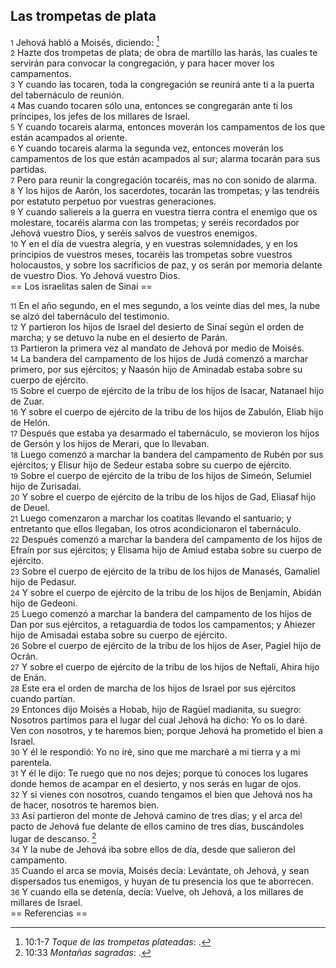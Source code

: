 == Las trompetas de plata  ==

{{anchor|1}} <small>1</small> Jehová habló a Moisés, diciendo: <ref>10:1-7 ''Toque de las trompetas plateadas'': {{lib|LU|162|4|2}}.</ref><br>
{{anchor|2}} <small>2</small> Hazte dos trompetas de plata; de obra de martillo las harás, las cuales te servirán para convocar la congregación, y para hacer mover los campamentos.<br>
{{anchor|3}} <small>3</small> Y cuando las tocaren, toda la congregación se reunirá ante ti a la puerta del tabernáculo de reunión.<br>
{{anchor|4}} <small>4</small> Mas cuando tocaren sólo una, entonces se congregarán ante ti los príncipes, los jefes de los millares de Israel.<br>
{{anchor|5}} <small>5</small> Y cuando tocareis alarma, entonces moverán los campamentos de los que están acampados al oriente.<br>
{{anchor|6}} <small>6</small> Y cuando tocareis alarma la segunda vez, entonces moverán los campamentos de los que están acampados al sur; alarma tocarán para sus partidas.<br>
{{anchor|7}} <small>7</small> Pero para reunir la congregación tocaréis, mas no con sonido de alarma.<br>
{{anchor|8}} <small>8</small> Y los hijos de Aarón, los sacerdotes, tocarán las trompetas; y las tendréis por estatuto perpetuo por vuestras generaciones.<br>
{{anchor|9}} <small>9</small> Y cuando saliereis a la guerra en vuestra tierra contra el enemigo que os molestare, tocaréis alarma con las trompetas; y seréis recordados por Jehová vuestro Dios, y seréis salvos de vuestros enemigos.<br>
{{anchor|10}} <small>10</small> Y en el día de vuestra alegría, y en vuestras solemnidades, y en los principios de vuestros meses, tocaréis las trompetas sobre vuestros holocaustos, y sobre los sacrificios de paz, y os serán por memoria delante de vuestro Dios. Yo Jehová vuestro Dios.<br>
== Los israelitas salen de Sinaí ==

{{anchor|11}} <small>11</small> En el año segundo, en el mes segundo, a los veinte días del mes, la nube se alzó del tabernáculo del testimonio.<br>
{{anchor|12}} <small>12</small> Y partieron los hijos de Israel del desierto de Sinaí según el orden de marcha; y se detuvo la nube en el desierto de Parán.<br>
{{anchor|13}} <small>13</small> Partieron la primera vez al mandato de Jehová por medio de Moisés.<br>
{{anchor|14}} <small>14</small> La bandera del campamento de los hijos de Judá comenzó a marchar primero, por sus ejércitos; y Naasón hijo de Aminadab estaba sobre su cuerpo de ejército.<br>
{{anchor|15}} <small>15</small> Sobre el cuerpo de ejército de la tribu de los hijos de Isacar, Natanael hijo de Zuar.<br>
{{anchor|16}} <small>16</small> Y sobre el cuerpo de ejército de la tribu de los hijos de Zabulón, Eliab hijo de Helón.<br>
{{anchor|17}} <small>17</small> Después que estaba ya desarmado el tabernáculo, se movieron los hijos de Gersón y los hijos de Merari, que lo llevaban.<br>
{{anchor|18}} <small>18</small> Luego comenzó a marchar la bandera del campamento de Rubén por sus ejércitos; y Elisur hijo de Sedeur estaba sobre su cuerpo de ejército.<br>
{{anchor|19}} <small>19</small> Sobre el cuerpo de ejército de la tribu de los hijos de Simeón, Selumiel hijo de Zurisadai.<br>
{{anchor|20}} <small>20</small> Y sobre el cuerpo de ejército de la tribu de los hijos de Gad, Eliasaf hijo de Deuel.<br>
{{anchor|21}} <small>21</small> Luego comenzaron a marchar los coatitas llevando el santuario; y entretanto que ellos llegaban, los otros acondicionaron el tabernáculo.<br>
{{anchor|22}} <small>22</small> Después comenzó a marchar la bandera del campamento de los hijos de Efraín por sus ejércitos; y Elisama hijo de Amiud estaba sobre su cuerpo de ejército.<br>
{{anchor|23}} <small>23</small> Sobre el cuerpo de ejército de la tribu de los hijos de Manasés, Gamaliel hijo de Pedasur.<br>
{{anchor|24}} <small>24</small> Y sobre el cuerpo de ejército de la tribu de los hijos de Benjamín, Abidán hijo de Gedeoni.<br>
{{anchor|25}} <small>25</small> Luego comenzó a marchar la bandera del campamento de los hijos de Dan por sus ejércitos, a retaguardia de todos los campamentos; y Ahiezer hijo de Amisadai estaba sobre su cuerpo de ejército.<br>
{{anchor|26}} <small>26</small> Sobre el cuerpo de ejército de la tribu de los hijos de Aser, Pagiel hijo de Ocrán.<br>
{{anchor|27}} <small>27</small> Y sobre el cuerpo de ejército de la tribu de los hijos de Neftalí, Ahira hijo de Enán.<br>
{{anchor|28}} <small>28</small> Este era el orden de marcha de los hijos de Israel por sus ejércitos cuando partían.<br>
{{anchor|29}} <small>29</small> Entonces dijo Moisés a Hobab, hijo de Ragüel madianita, su suegro: Nosotros partimos para el lugar del cual Jehová ha dicho: Yo os lo daré. Ven con nosotros, y te haremos bien; porque Jehová ha prometido el bien a Israel.<br>
{{anchor|30}} <small>30</small> Y él le respondió: Yo no iré, sino que me marcharé a mi tierra y a mi parentela.<br>
{{anchor|31}} <small>31</small> Y él le dijo: Te ruego que no nos dejes; porque tú conoces los lugares donde hemos de acampar en el desierto, y nos serás en lugar de ojos.<br>
{{anchor|32}} <small>32</small> Y si vienes con nosotros, cuando tengamos el bien que Jehová nos ha de hacer, nosotros te haremos bien.<br>
{{anchor|33}} <small>33</small> Así partieron del monte de Jehová camino de tres días; y el arca del pacto de Jehová fue delante de ellos camino de tres días, buscándoles lugar de descanso. <ref>10:33 ''Montañas sagradas'': {{lib|LU|85|1|5}}.</ref><br>
{{anchor|34}} <small>34</small> Y la nube de Jehová iba sobre ellos de día, desde que salieron del campamento.<br>
{{anchor|35}} <small>35</small> Cuando el arca se movía, Moisés decía: Levántate, oh Jehová, y sean dispersados tus enemigos, y huyan de tu presencia los que te aborrecen.<br>
{{anchor|36}} <small>36</small> Y cuando ella se detenía, decía: Vuelve, oh Jehová, a los millares de millares de Israel.<br>
== Referencias ==

<references />
